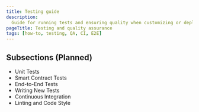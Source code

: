```yaml
---
title: Testing guide
description:
  Guide for running tests and ensuring quality when customizing or deploying ATK
pageTitle: Testing and quality assurance
tags: [how-to, testing, QA, CI, E2E]
---
```


## Subsections (Planned)

- Unit Tests
- Smart Contract Tests
- End-to-End Tests
- Writing New Tests
- Continuous Integration
- Linting and Code Style
